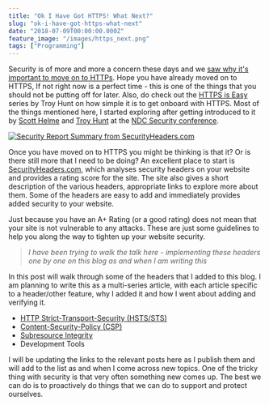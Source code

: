 ```yaml
---
title: "Ok I Have Got HTTPS! What Next?"
slug: "ok-i-have-got-https-what-next"
date: "2018-07-09T00:00:00.000Z"
feature_image: "/images/https_next.png"
tags: ["Programming"]
---
```


Security is of more and more a concern these days and we [saw why it's important to move on to HTTPs](/posts/https-for-free-and-why-you-should-care/). Hope you have already moved on to HTTPS, If not right now is a perfect time - this is one of the things that you should not be putting off for later. Also, do check out the [HTTPS is Easy](https://httpsiseasy.com/) series by Troy Hunt on how simple it is to get onboard with HTTPS. Most of the things mentioned here, I started exploring after getting introduced to it by [Scott Helme](https://scotthelme.co.uk/) and [Troy Hunt](https://www.troyhunt.com/) at the [NDC Security conference](/posts/ndc-security-2018-overview-and-key-takeaways/).

[![Security Report Summary from SecurityHeaders.com](/images/https_next.png)](https://securityheaders.com/?q=rahulpnath.com&followRedirects=on)

Once you have moved on to HTTPS you might be thinking is that it? Or is there still more that I need to be doing? An excellent place to start is [SecurityHeaders.com](https://securityheaders.com/), which analyses security headers on your website and provides a rating score for the site. The site also gives a short description of the various headers, appropriate links to explore more about them. Some of the headers are easy to add and immediately provides added security to your website.

Just because you have an A+ Rating (or a good rating) does not mean that your site is not vulnerable to any attacks. These are just some guidelines to help you along the way to tighten up your website security.

> _I have been trying to walk the talk here - implementing these headers one by one on this blog as and when I am writing this_

In this post will walk through some of the headers that I added to this blog. I am planning to write this as a multi-series article, with each article specific to a header/other feature, why I added it and how I went about adding and verifying it.

*   [HTTP Strict-Transport-Security (HSTS/STS)](/posts/http-strict-transport-security-sts-or-hsts)
*   [Content-Security-Policy (CSP)](/posts/http-content-security-policy-csp/)
*   [Subresource Integrity](/posts/subresource-integrity-sri/)
*   Development Tools

I will be updating the links to the relevant posts here as I publish them and will add to the list as and when I come across new topics. One of the tricky thing with security is that very often something new comes up. The best we can do is to proactively do things that we can do to support and protect ourselves.